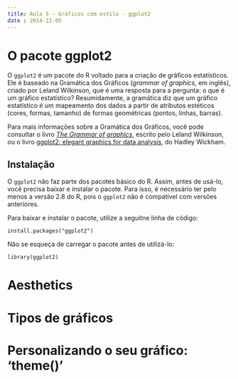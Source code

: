 ```yaml
---
title: Aula 5 - Gráficos com estilo - ggplot2
date : 2014-12-05
---
```


# O pacote ggplot2

O `ggplot2` é um pacote do R voltado para a criação de gráficos estatísticos. Ele é baseado na Gramática dos Gráficos (*grammar of graphics*, em inglês), criado por Leland Wilkinson, que é uma resposta para a pergunta: o que é um gráfico estatístico? Resumidamente, a gramática diz que um gráfico estatístico é um mapeamento dos dados a partir de atributos estéticos (cores, formas, tamanho) de formas geométricas (pontos, linhas, barras).

Para mais informações sobre a Gramática dos Gráficos, você pode consultar o livro [*The Grammar of graphics*](http://www.springer.com/statistics/computational+statistics/book/978-0-387-24544-7), escrito pelo Leland Wilkinson, ou o livro [ggplot2: elegant graphics for data analysis](http://ggplot2.org/book/), do Hadley Wickham.

## Instalação

O `ggplot2` não faz parte dos pacotes básico do R. Assim, antes de usá-lo, você precisa baixar e instalar o pacote. Para isso, é necessário ter pelo menos a versão 2.8 do R, pois o `ggplot2` não é compatível com versões anteriores.

Para baixar e instalar o pacote, utilize a seguitne linha de código:

```{}
install.packages("ggplot2")
```
Não se esqueça de carregar o pacote antes de utilizá-lo:

```{}
library(ggplot2)
```


# Aesthetics

# Tipos de gráficos

# Personalizando o seu gráfico: 'theme()' 
